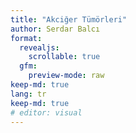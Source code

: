 ```yaml
---
title: "Akciğer Tümörleri"
author: Serdar Balcı
format:
  revealjs:
    scrollable: true
  gfm:
    preview-mode: raw
keep-md: true
lang: tr
keep-md: true
# editor: visual
---
```

